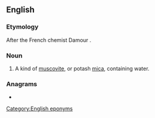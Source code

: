 ==English==

===Etymology===
After the French chemist Damour {{suffix||ite|lang=en}}.

===Noun===
{{en-noun|~}}

# {{lb|en|mineral}} A kind of [[muscovite]], or potash [[mica]], containing water.

===Anagrams===
* {{anagrams|en|mediatour}}

[[Category:English eponyms]]